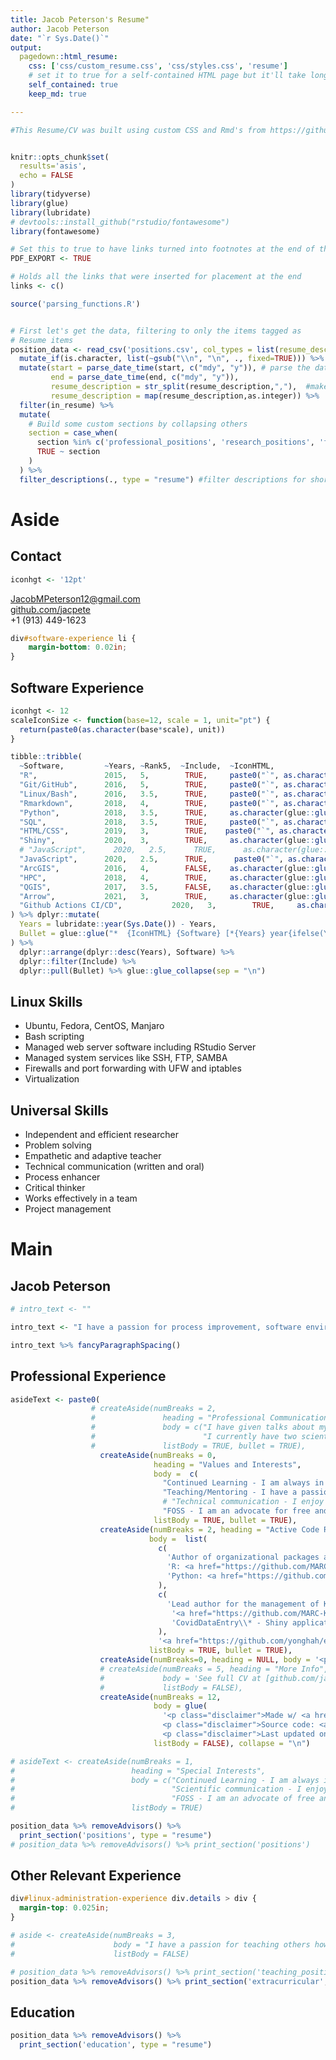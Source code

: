 ---
title: Jacob Peterson's Resume"
author: Jacob Peterson
date: "`r Sys.Date()`"
output:
  pagedown::html_resume:
    css: ['css/custom_resume.css', 'css/styles.css', 'resume']
    # set it to true for a self-contained HTML page but it'll take longer to render
    self_contained: true
    keep_md: true

---



```{r setup, include=FALSE}
#This Resume/CV was built using custom CSS and Rmd's from https://github.com/nstrayer/cv


knitr::opts_chunk$set(
  results='asis', 
  echo = FALSE
)
library(tidyverse)
library(glue)
library(lubridate)
# devtools::install_github("rstudio/fontawesome")
library(fontawesome)

# Set this to true to have links turned into footnotes at the end of the document
PDF_EXPORT <- TRUE

# Holds all the links that were inserted for placement at the end
links <- c()

source('parsing_functions.R')


# First let's get the data, filtering to only the items tagged as
# Resume items
position_data <- read_csv('positions.csv', col_types = list(resume_description = "c")) %>% 
  mutate_if(is.character, list(~gsub("\\n", "\n", ., fixed=TRUE))) %>% #the list is so that I can use normal fxn syntax formula with the purrr style fxn creator ~
  mutate(start = parse_date_time(start, c("mdy", "y")), # parse the dates correctly
         end = parse_date_time(end, c("mdy", "y")),
         resume_description = str_split(resume_description,","),  #make a list for the resume_description column (i.e. which descriptions should be included in the resume)
         resume_description = map(resume_description,as.integer)) %>%  
  filter(in_resume) %>% 
  mutate(
    # Build some custom sections by collapsing others
    section = case_when(
      section %in% c('professional_positions', 'research_positions', 'field_positions') ~ 'positions', 
      TRUE ~ section
    )
  ) %>% 
  filter_descriptions(., type = "resume") #filter descriptions for shortened resume


```


Aside
================================================================================


<!-- ![logo](homeRange.png){width=100%} -->

Contact {#contact}
--------------------------------------------------------------------------------



```{r include=FALSE}
iconhgt <- '12pt'
```

<i class="fa fa-envelope"></i> [JacobMPeterson12@gmail.com](mailto:jacobmpeterson12@gmail.com)  
<i class="fa fa-github"></i> [github.com/jacpete](https://github.com/jacpete/)  
<i class="fa fa-phone"></i> +1 (913) 449-1623


```{css} 
div#software-experience li {
    margin-bottom: 0.02in;
}

```

Software Experience {.skills}
--------------------------------------------------------------------------------

```{r, results='asis'}

iconhgt <- 12
scaleIconSize <- function(base=12, scale = 1, unit="pt") {
  return(paste0(as.character(base*scale), unit))
}

tibble::tribble(
  ~Software,         ~Years, ~Rank5,  ~Include,  ~IconHTML,
  "R",               2015,   5,        TRUE,     paste0("`", as.character(fontawesome::fa("r-project", fill = "steelblue", height = scaleIconSize(base=iconhgt))), "`{=html}"),
  "Git/GitHub",      2016,   5,        TRUE,     paste0("`", as.character(fontawesome::fa("github", fill = "black", height = scaleIconSize(base=iconhgt))), "`{=html}"),
  "Linux/Bash",      2016,   3.5,      TRUE,     paste0("`", as.character(fontawesome::fa("linux", fill = "black", height = scaleIconSize(base=iconhgt))), "`{=html}"),
  "Rmarkdown",       2018,   4,        TRUE,     paste0("`", as.character(fontawesome::fa("markdown", fill = "black", height = scaleIconSize(base=iconhgt))), "`{=html}"),
  "Python",          2018,   3.5,      TRUE,     as.character(glue::glue('<img src="https://upload.wikimedia.org/wikipedia/commons/thumb/c/c3/Python-logo-notext.svg/800px-Python-logo-notext.svg.png" alt="python" height="{scaleIconSize(base=iconhgt, scale =1.4)}" width="{scaleIconSize(base=iconhgt, scale =1.4)}" align="top">')), 
  "SQL",             2018,   3.5,      TRUE,     paste0("`", as.character(fontawesome::fa("database", fill = "black", height = scaleIconSize(base=iconhgt))), "`{=html}"),
  "HTML/CSS",        2019,   3,        TRUE,    paste0("`", as.character(fontawesome::fa("html5", fill = "black", height = scaleIconSize(base=iconhgt))), "`{=html}"),
  "Shiny",           2020,   3,        TRUE,     as.character(glue::glue('<img src="https://raw.githubusercontent.com/rstudio/hex-stickers/master/PNG/shiny.png" alt="css" height="{scaleIconSize(base=iconhgt, scale = 1.6)}" width="{scaleIconSize(base=iconhgt, scale = 1.6)}" align="top">')),
  # "JavaScript",      2020,   2.5,      TRUE,      as.character(glue::glue('<img src="https://upload.wikimedia.org/wikipedia/commons/thumb/9/99/Unofficial_JavaScript_logo_2.svg/800px-Unofficial_JavaScript_logo_2.svg.png" alt="javascript" height="{scaleIconSize(base=iconhgt, scale = 1.2)}" width="{scaleIconSize(base=iconhgt, scale = 1.2)}" align="top">')),
  "JavaScript",      2020,   2.5,      TRUE,      paste0("`", as.character(fontawesome::fa("js", fill = "#E9D21C", height = scaleIconSize(base=iconhgt))), "`{=html}"),
  "ArcGIS",          2016,   4,        FALSE,    as.character(glue::glue('<img src="https://grok.lsu.edu/image/46020.png" alt="arcgis" height="{scaleIconSize(base=iconhgt)}" width="{scaleIconSize(base=iconhgt)}" align="top">')),
  "HPC",             2018,   4,        TRUE,     as.character(glue::glue('<img src="https://cpb-us-w2.wpmucdn.com/blog.smu.edu/dist/0/141/files/2020/02/OIT-Icon-HPC.svg" alt="css" height="{scaleIconSize(base=iconhgt, scale = 1.6)}" width="{scaleIconSize(base=iconhgt, scale = 1.6)}" align="top"> ')),
  "QGIS",            2017,   3.5,      FALSE,    as.character(glue::glue('<img src="https://upload.wikimedia.org/wikipedia/commons/thumb/9/91/QGIS_logo_new.svg/1024px-QGIS_logo_new.svg.png" alt="qgis" height="{scaleIconSize(base=iconhgt)}" width="{scaleIconSize(base=iconhgt)}" align="top">')),
  "Arrow",           2021,   3,        TRUE,     as.character(glue::glue('<img src="https://arrow.apache.org/docs/_static/arrow.png" alt="qgis" height="{scaleIconSize(base=iconhgt, scale = 1.5)}" width="{scaleIconSize(base=iconhgt, scale = 3)}" align="top">')),
  "Github Actions CI/CD",           2020,   3,        TRUE,     as.character(glue::glue('<img src="https://avatars.githubusercontent.com/u/44036562?s=200&v=4" alt="qgis" height="{scaleIconSize(base=iconhgt, scale = 1.6)}" width="{scaleIconSize(base=iconhgt, scale = 1.6)}" align="top">'))
) %>% dplyr::mutate(
  Years = lubridate::year(Sys.Date()) - Years,
  Bullet = glue::glue("*  {IconHTML} {Software} [*{Years} year{ifelse(Years != 1, 's', '')}*]  ")
) %>% 
  dplyr::arrange(dplyr::desc(Years), Software) %>% 
  dplyr::filter(Include) %>% 
  dplyr::pull(Bullet) %>% glue::glue_collapse(sep = "\n")

```




Linux Skills {.skills .bullet}
--------------------------------------------------------------------------------

- Ubuntu, Fedora, CentOS, Manjaro  
- Bash scripting
- Managed web server software including RStudio Server  
- Managed system services like SSH, FTP, SAMBA  
- Firewalls and port forwarding with UFW and iptables  
- Virtualization




Universal Skills {.skills .bullet}
--------------------------------------------------------------------------------

- Independent and efficient researcher
- Problem solving
- Empathetic and adaptive teacher
- Technical communication (written and oral)
- Process enhancer
- Critical thinker
- Works effectively in a team
- Project management



<!-- ```{css}  -->
<!-- div#active-code-repositories ul { -->
<!--     margin-top: 0.012in; -->
<!-- } -->
<!-- div#active-code-repositories { -->
<!--     margin-top: 2rem!important; -->
<!-- } -->
<!-- ``` -->
<!-- Active Code Repositories {.bullet} -->
<!-- -------------------------------------------------------------------------------- -->
<!-- * Author of organizational packages at Mid-America Regional Council   -->
<!--     * R: [marcR](https://github.com/MARC-KC/marcR), [marcRviz](https://github.com/MARC-KC/marcRviz), marcRspatial\*, marcRwebscraper\*, marcRpy\* -->
<!--     * Python: [marcpy](https://github.com/MARC-KC/marcpy), marcpyspatial\*   -->
<!-- * Lead author for the management of Kansas City's COVID-19 Response data pipeline. -->
<!--     * [Covid19MARCData](https://github.com/MARC-KC/Covid19MARCData) - R package to allow access to all MARC's public COVID-19 data.   -->
<!--     * CovidDataEntry\* - Shiny application for managing the entire data pipeline. -->
<!-- * [esri2sf](https://github.com/yonghah/esri2sf) Collaborator   -->

<!-- \* Private repositories but happy to discuss -->


<!-- More info {#more-info} -->
<!-- -------------------------------------------------------------------------------- -->

<!-- See full CV at [github.com/jacpete/Resume_CV/ cv_Peterson.pdf](https://github.com/jacpete/Resume_CV/raw/master/cv_Peterson.pdf) for a more complete list of positions and experience. -->


<!-- Disclaimer {#disclaimer} -->
<!-- -------------------------------------------------------------------------------- -->

<!-- Made w/ [**pagedown**](https://github.com/rstudio/pagedown). -->

<!-- Source code: [github.com/jacpete/Resume_CV](https://github.com/jacpete/Resume_CV). -->

<!-- Last updated on `r Sys.Date()`. -->


Main
================================================================================

Jacob Peterson {#title}
--------------------------------------------------------------------------------

```{r}
# intro_text <- ""

intro_text <- "I have a passion for process improvement, software environment setup, and technical communication. I am a problem solver, concerned about fixing issues at hand but adamant that solutions should be documented and processes reviewed so that past problems don't continue into the future. While my background has been much more focused in data analysis and data development, I have gained the majority of my experience while working within a variety of Linux distributions. While it hasn't been a rigid learning experience, it has been a constant one; tinkering on a Linux box is a favorite hobby of mine. I have spent countless nights researching and learning many different pieces of the Linux environment including the Linux filesystem, managing a public-facing server, and Bash scripting. While I still know there is a lot more to learn and many more problems to face, I have a proven track record of gaining novel technical skills quickly and have a strong interest in continuing to expand my Linux knowledge to scale up to working in a commercial environment."

intro_text %>% fancyParagraphSpacing()
```



Professional Experience {data-icon=suitcase}
--------------------------------------------------------------------------------

```{r}
asideText <- paste0(
                  # createAside(numBreaks = 2,
                  #               heading = "Professional Communication",
                  #               body = c("I have given talks about my graduate research at five professional conferences in the last two years",
                  #                        "I currently have two scientific articles up for peer-review in professional journals"),
                  #               listBody = TRUE, bullet = TRUE),
                    createAside(numBreaks = 0,
                                heading = "Values and Interests",
                                body =  c(
                                  "Continued Learning - I am always in pursuit of new technology, code libraries, and ideas that can simplify or increase the efficiency of my day to day tasks. If I don't know something give me a couple hours/days and I'll summarize it and teach you.",
                                  "Teaching/Mentoring - I have a passion for sharing my knowledge with others. The constant distribution and sharing of knowledge is the best tool to elevate all those around you and prevent technical debt.",
                                  # "Technical communication - I enjoy explaining complex problems, technical solutions, and new statistical methods to non-specialists. The best way to solidify the knowledge you've gained is to teach it to others.",
                                  "FOSS - I am an advocate for free and open source options that allow fully reproducible science and help others learn. This includes code, educational materials, and blogs."),
                                listBody = TRUE, bullet = TRUE),
                    createAside(numBreaks = 2, heading = "Active Code Repositories",
                               body =  list(
                                 c(
                                   'Author of organizational packages at Mid-America Regional Council',
                                   'R: <a href="https://github.com/MARC-KC/marcR">marcR</a>, <a href="https://github.com/MARC-KC/marcRviz">marcRviz</a>, marcRspatial\\*, marcRwebscraper\\*, marcRpy\\*',
                                   'Python: <a href="https://github.com/MARC-KC/marcpy">marcpy</a>, marcpyspatial\\*'
                                 ),
                                 c(
                                   'Lead author for the management of Kansas City\'s COVID-19 Response data pipeline.',
                                    '<a href="https://github.com/MARC-KC/Covid19MARCData">Covid19MARCData</a> - R package to allow access to all MARC\'s public COVID-19 data.',
                                    'CovidDataEntry\\* - Shiny application for managing the entire data pipeline.'
                                 ),
                                 '<a href="https://github.com/yonghah/esri2sf">esri2sf</a> Collaborator'),
                               listBody = TRUE, bullet = TRUE),
                    createAside(numBreaks=0, heading = NULL, body = '<p style="color: #777;font-size: 0.68rem;"><span style="font-size:1rem">&#42;</span> Private repositories but happy to discuss</p>',listBody = FALSE, bullet = FALSE),
                    # createAside(numBreaks = 5, heading = "More Info",
                    #             body = 'See full CV at [github.com/jacpete/Resume_CV/ cv_Peterson.pdf](https://github.com/jacpete/Resume_CV/raw/master/cv_Peterson.pdf) for a more complete list of positions and experience.',
                    #             listBody = FALSE),
                    createAside(numBreaks = 12, 
                                body = glue(
                                  '<p class="disclaimer">Made w/ <a href="https://github.com/rstudio/pagedown" ><strong>pagedown</strong></a>.</p>
                                  <p class="disclaimer">Source code: <a href="https://github.com/jacpete/Resume_CV">github.com/jacpete/Resume_CV</a>.</p>
                                  <p class="disclaimer">Last updated on {Sys.Date()}.</p>'), 
                                listBody = FALSE), collapse = "\n")

# asideText <- createAside(numBreaks = 1,
#                          heading = "Special Interests",
#                          body = c("Continued Learning - I am always in search of new methods, code libraries, and ideas that could increase the efficiency or statistical rigor of analysis. ",
#                                   "Scientific communication - I enjoy explaining complex problems, statistical analyses, and their results to non-specialists.",
#                                   "FOSS - I am an advocate of free and open source software solutions that are easily accessible for others to use and learn from."),
#                          listBody = TRUE)

position_data %>% removeAdvisors() %>% 
  print_section('positions', type = "resume")
# position_data %>% removeAdvisors() %>% print_section('positions')

```




Other Relevant Experience {data-icon=chalkboard-teacher .forcePageBreak}
--------------------------------------------------------------------------------

```{css}
div#linux-administration-experience div.details > div {
  margin-top: 0.025in;
}
```

```{r}
# aside <- createAside(numBreaks = 3,
#                      body = "I have a passion for teaching others how scripting and programming can make themselves more efficient at their jobs. I am also a advocate for free and open source options that allow fully reproducable science.",
#                      listBody = FALSE)

# position_data %>% removeAdvisors() %>% print_section('teaching_positions', aside = aside, asidePos = 1, type = "resume")
position_data %>% removeAdvisors() %>% print_section('extracurricular', aside = asideText, asidePos = 1, type = "resume")
```




Education {data-icon=graduation-cap data-concise=true}
--------------------------------------------------------------------------------

```{r}
position_data %>% removeAdvisors() %>% 
  print_section('education', type = "resume")
```


